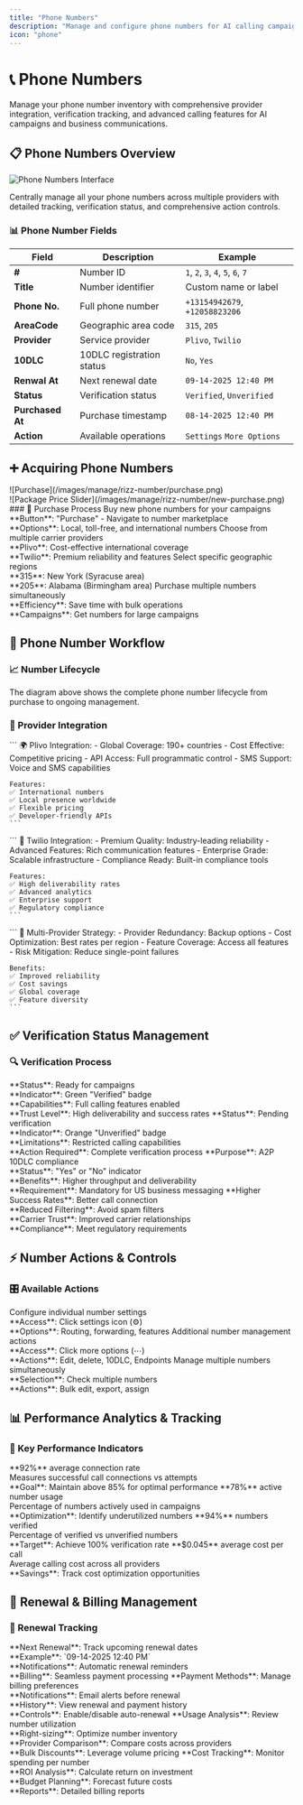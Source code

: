 ```yaml
---
title: "Phone Numbers"
description: "Manage and configure phone numbers for AI calling campaigns and customer interactions"
icon: "phone"
---
```


# 📞 Phone Numbers

Manage your phone number inventory with comprehensive provider integration, verification tracking, and advanced calling features for AI campaigns and business communications.

## 📋 Phone Numbers Overview

<img
  src="/images/manage/rizz-number/overview.png"
  alt="Phone Numbers Interface"
  className="rounded-lg border"
/>

Centrally manage all your phone numbers across multiple providers with detailed tracking, verification status, and comprehensive action controls.

### 📊 Phone Number Fields

| Field | Description | Example |
|-------|-------------|---------|
| **#** | Number ID | `1`, `2`, `3`, `4`, `5`, `6`, `7` |
| **Title** | Number identifier | Custom name or label |
| **Phone No.** | Full phone number | `+13154942679`, `+12058823206` |
| **AreaCode** | Geographic area code | `315`, `205` |
| **Provider** | Service provider | `Plivo`, `Twilio` |
| **10DLC** | 10DLC registration status | `No`, `Yes` |
| **Renwal At** | Next renewal date | `09-14-2025 12:40 PM` |
| **Status** | Verification status | `Verified`, `Unverified` |
| **Purchased At** | Purchase timestamp | `08-14-2025 12:40 PM` |
| **Action** | Available operations | `Settings` `More Options` |

## ➕ Acquiring Phone Numbers
<div style={{display: 'flex', gap: '20px', marginBottom: '20px'}}>
  <div style={{flex: 1}}>
    ![Purchase](/images/manage/rizz-number/purchase.png)
  </div>
  <div style={{flex: 1}}>
    ![Package Price Slider](/images/manage/rizz-number/new-purchase.png)
  </div>
</div>
### 🛒 Purchase Process

<CardGroup cols={2}>
  <Card title="Purchase New Numbers" icon="cart-shopping">
    Buy new phone numbers for your campaigns
    <br />**Button**: "Purchase" - Navigate to number marketplace
    <br />**Options**: Local, toll-free, and international numbers
  </Card>
  
  <Card title="Provider Selection" icon="network-wired">
    Choose from multiple carrier providers
    <br />**Plivo**: Cost-effective international coverage
    <br />**Twilio**: Premium reliability and features
  </Card>
  
  <Card title="Area Code Targeting" icon="map-location-dot">
    Select specific geographic regions
    <br />**315**: New York (Syracuse area)
    <br />**205**: Alabama (Birmingham area)
  </Card>
  
  <Card title="Bulk Acquisition" icon="layer-group">
    Purchase multiple numbers simultaneously
    <br />**Efficiency**: Save time with bulk operations
    <br />**Campaigns**: Get numbers for large campaigns
  </Card>
</CardGroup>

## 🔄 Phone Number Workflow

### 📈 Number Lifecycle

The diagram above shows the complete phone number lifecycle from purchase to ongoing management.

### 🏢 Provider Integration

<Tabs>
  <Tab title="Plivo Numbers">
    ```
    🌍 Plivo Integration:
    - Global Coverage: 190+ countries
    - Cost Effective: Competitive pricing
    - API Access: Full programmatic control
    - SMS Support: Voice and SMS capabilities
    
    Features:
    ✅ International numbers
    ✅ Local presence worldwide
    ✅ Flexible pricing
    ✅ Developer-friendly APIs
    ```
  </Tab>
  
  <Tab title="Twilio Numbers">
    ```
    🚀 Twilio Integration:
    - Premium Quality: Industry-leading reliability
    - Advanced Features: Rich communication features
    - Enterprise Grade: Scalable infrastructure
    - Compliance Ready: Built-in compliance tools
    
    Features:
    ✅ High deliverability rates
    ✅ Advanced analytics
    ✅ Enterprise support
    ✅ Regulatory compliance
    ```
  </Tab>
  
  <Tab title="Multi-Provider">
    ```
    🔄 Multi-Provider Strategy:
    - Provider Redundancy: Backup options
    - Cost Optimization: Best rates per region
    - Feature Coverage: Access all features
    - Risk Mitigation: Reduce single-point failures
    
    Benefits:
    ✅ Improved reliability
    ✅ Cost savings
    ✅ Global coverage
    ✅ Feature diversity
    ```
  </Tab>
</Tabs>

## ✅ Verification Status Management

### 🔍 Verification Process

<CardGroup cols={2}>
  <Card title="Verified Numbers" icon="circle-check">
    **Status**: Ready for campaigns
    <br />**Indicator**: Green "Verified" badge
    <br />**Capabilities**: Full calling features enabled
    <br />**Trust Level**: High deliverability and success rates
  </Card>
  
  <Card title="Unverified Numbers" icon="circle-exclamation">
    **Status**: Pending verification
    <br />**Indicator**: Orange "Unverified" badge
    <br />**Limitations**: Restricted calling capabilities
    <br />**Action Required**: Complete verification process
  </Card>
  
  <Card title="10DLC Registration" icon="certificate">
    **Purpose**: A2P 10DLC compliance
    <br />**Status**: "Yes" or "No" indicator
    <br />**Benefits**: Higher throughput and deliverability
    <br />**Requirement**: Mandatory for US business messaging
  </Card>
  
  <Card title="Verification Benefits" icon="star">
    **Higher Success Rates**: Better call connection
    <br />**Reduced Filtering**: Avoid spam filters
    <br />**Carrier Trust**: Improved carrier relationships
    <br />**Compliance**: Meet regulatory requirements
  </Card>
</CardGroup>

## ⚡ Number Actions & Controls

### 🎛️ Available Actions

<CardGroup cols={3}>
  <Card title="Number Settings" icon="gear">
    Configure individual number settings
    <br />**Access**: Click settings icon (⚙️)
    <br />**Options**: Routing, forwarding, features
  </Card>
  
  <Card title="More Options" icon="ellipsis-vertical">
    Additional number management actions
    <br />**Access**: Click more options (⋯)
    <br />**Actions**: Edit, delete, 10DLC, Endpoints
  </Card>
  
  <Card title="Bulk Operations" icon="list-check">
    Manage multiple numbers simultaneously
    <br />**Selection**: Check multiple numbers
    <br />**Actions**: Bulk edit, export, assign
  </Card>
</CardGroup>
 

## 📊 Performance Analytics & Tracking

### 🎯 Key Performance Indicators

<CardGroup cols={2}>
  <Card title="Connection Success Rate" icon="phone-check">
    **92%** average connection rate
    <br />Measures successful call connections vs attempts
    <br />**Goal**: Maintain above 85% for optimal performance
  </Card>
  
  <Card title="Number Utilization" icon="chart-pie">
    **78%** active number usage
    <br />Percentage of numbers actively used in campaigns
    <br />**Optimization**: Identify underutilized numbers
  </Card>
  
  <Card title="Verification Rate" icon="shield-check">
    **94%** numbers verified
    <br />Percentage of verified vs unverified numbers
    <br />**Target**: Achieve 100% verification rate
  </Card>
  
  <Card title="Cost Efficiency" icon="dollar-sign">
    **$0.045** average cost per call
    <br />Average calling cost across all providers
    <br />**Savings**: Track cost optimization opportunities
  </Card>
</CardGroup>



## 🔄 Renewal & Billing Management

### 📅 Renewal Tracking

<CardGroup cols={2}>
  <Card title="Automatic Renewals" icon="calendar-check">
    **Next Renewal**: Track upcoming renewal dates
    <br />**Example**: `09-14-2025 12:40 PM`
    <br />**Notifications**: Automatic renewal reminders
    <br />**Billing**: Seamless payment processing
  </Card>
  
  <Card title="Renewal Management" icon="credit-card">
    **Payment Methods**: Manage billing preferences
    <br />**Notifications**: Email alerts before renewal
    <br />**History**: View renewal and payment history
    <br />**Controls**: Enable/disable auto-renewal
  </Card>
  
  <Card title="Cost Optimization" icon="chart-mixed">
    **Usage Analysis**: Review number utilization
    <br />**Right-sizing**: Optimize number inventory
    <br />**Provider Comparison**: Compare costs across providers
    <br />**Bulk Discounts**: Leverage volume pricing
  </Card>
  
  <Card title="Billing Analytics" icon="receipt">
    **Cost Tracking**: Monitor spending per number
    <br />**ROI Analysis**: Calculate return on investment
    <br />**Budget Planning**: Forecast future costs
    <br />**Reports**: Detailed billing reports
  </Card>
</CardGroup>
 